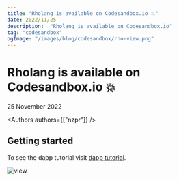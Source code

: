 ```yaml
---
title: "Rholang is available on Codesandbox.io 💥"
date: 2022/11/25
description:  "Rholang is available on Codesandbox.io"
tag: "codesandbox"
ogImage: "/images/blog/codesandbox/rho-view.png"
---
```


# Rholang is available on Codesandbox.io 💥


<Date>
  25 November 2022
</Date>

<Authors authors={["nzpr"]} />

## Getting started

To see the dapp tutorial visit [dapp tutorial](./build/docs/developers/libraries/use-sdk).

![view](public/images/blog/codesandbox/rho-view.png)
